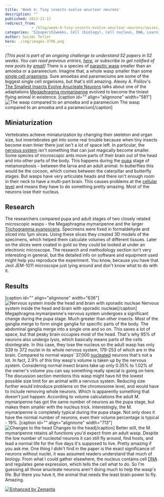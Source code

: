 ```yaml
---
title: 'Week 4: Tiny insects evolve anuclear neurons'
description: ""
published: 2013-11-11
redirect_from: 
            - /blog/week-4-tiny-insects-evolve-anuclear-neurons/swizec/6411
categories: '52papers52weeks, Cell (biology), Cell nucleus, DNA, Learning, Neuron, Personal, Pupa'
author: Swizec Teller
hero: ./img/images-3796.png
---
```

_\[This post is part of an ongoing challenge to understand 52 papers in 52 weeks. You can read previous entries, [here](http://swizec.com/blog/category/52-papers-in-52-weeks), or subscribe to get notified of new posts by [email](http://swiz.ec/52papers-list)]_ There is a species of [parasitic wasp](http://en.wikipedia.org/wiki/Parasitoid_wasp "Parasitoid wasp") smaller than an amoeba or a paramecium. Imagine that, a whole wasp smaller than some [single cell organisms](http://en.wikipedia.org/wiki/Microorganism "Microorganism"). Sure amoebas and parameciums are some of the biggest single cell organisms, but that's still amazing. Alexey A. Polilov's [The Smallest Insects Evolve Anucleate Neurons](http://entomology.ru/archiv_text/polilov/Polilov%202012%20Megaphragma.pdf) talks about one of the adaptations [Megaphragma mymaripenne](http://en.wikipedia.org/wiki/Megaphragma_mymaripenne "Megaphragma mymaripenne") evolved to become the tiniest flying animal in existence. \[caption id="" align="alignnone" width="581"]![The wasp compared to an amoeba and a paramecium](./img/images-3796.png "The wasp compared to an amoeba and a paramecium") The wasp compared to an amoeba and a paramecium\[/caption]

## Miniaturization

Vertebrates achieve miniaturization by changing their skeleton and organ size, but invertebrates get into some real trouble because when tiny insects become even tinier there just isn't a lot of space left. In particular, the [nervous system](http://en.wikipedia.org/wiki/Nervous_system "Nervous system") isn't something that can just magically become smaller. Some species of microscopic ants move parts of their brain out of the head and into other parts of the body. This happens during the [pupa](http://en.wikipedia.org/wiki/Pupa "Pupa") stage of metamorphosis - between the larva and an adult animal. In butterflies this would be the cocoon, which comes between the caterpillar and butterfly stages. But wasps have very articulate heads and there isn't enough room in their neck to have a multi-part brain. This causes problems at the [cellular level](http://en.wikipedia.org/wiki/Cell_%28biology%29 "Cell (biology)") and means they have to do something pretty amazing. Most of the neurons lose their nucleus.

## Research

The researchers compared pupa and adult stages of two closely related microscopic wasps - the Megaphragma mymaripenne and the larger [Trichogramma evanescens](http://en.wikipedia.org/wiki/Trichogramma_evanescens "Trichogramma evanescens"). Specimens were fixed in formaldehyde and sliced into 1µm slices. Using these slices they created 3D models of the specimens, which helped them calculate volumes of different tissues. Later on the slices were coated in gold so they could be looked at under an electronic microscope. The research and methodology section isn't very interesting in general, but the detailed info on software and equipment used might help you reproduce the experiment. You know, because you have that Jeol JEM-1011 microscope just lying around and don't know what to do with it.

## Results

\[caption id="" align="alignnone" width="636"]![Nervous system inside the head and brain with sporadic nucleae](./img/images-3798.png "Nervous system inside the head and brain with sporadic nucleae") Nervous system inside the head and brain with sporadic nucleae\[/caption] Megaphragma mymaripenne's nervous system undergoes a significant change during the pupa stage. Much greater than other insects. Most of the ganglia merge to form single ganglia for specific parts of the body. The abdominal ganglia merge into a single one and so on. This saves a lot of space, but that pesky brain occupies most of the head. That's why 95% of neurons also undergo lysis, which basically means parts of the cells disintegrate. In this case, they lose the nucleus so the adult wasp has only 339 to 372 nuclei in its whole nervous system, 179-253 of which are in the brain. Compared to normal wasps' 37,000 [nucleated](http://en.wikipedia.org/wiki/Cell_nucleus "Cell nucleus") neurons that's not a lot. In fact, 2.9% of this tiny wasp's volume is taken up by the nervous system. Considering normal insect brains take up only 0.35% to 1.02% of the owner's volume you can say something really special is going on here. The discussion section mentions this wasp might have hit the lowest possible size limit for an animal with a nervous system. Reducing size further would introduce problems on the chromosome level, and would have to include removing whole neurons. Which is apparently something that doesn't just happen. According to volume calculations the adult M. mymaripenne has got the same number of neurons as the pupa stage, but makes them smaller with the nucleus trick. Interestingly, the M. mymaripenne is completely typical during the pupa stage. Not only does it have the normal number of neurons, even their volume percentage is typical - 19%. \[caption id="" align="alignnone" width="713"]![Changes to the head](./img/images-3799.png "Changes to the head") Changes to the head\[/caption] Better still, the M. mymaripenne retains all functions you'd expect from an adult wasp. Despite the low number of nucleotal neurons it can still fly around, find hosts, and lead a normal life for the five days it's supposed to live. Pretty amazing if you ask me. One thing I didn't find in the paper is the exact significance of neurons without nuclei, it was assumed readers understand that much of biology. From what I could gather elsewhere, the nucleus contains cell [DNA](http://en.wikipedia.org/wiki/DNA "DNA") and regulates gene expression, which tells the cell what to do. So I'm guessing all those anucleate neurons aren't doing much to help the wasp's life. But there you have it, the animal that needs the least brain power to fly. Amazing.

[![Enhanced by Zemanta](http://img.zemanta.com/zemified_e.png?x-id=80563da2-1ec1-47a5-958d-70478513119e)](http://www.zemanta.com/?px "Enhanced by Zemanta")